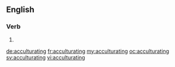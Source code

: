 ==English==

===Verb===
{{head|en}}

# {{present participle of|acculturate|lang=en}}

[[de:acculturating]]
[[fr:acculturating]]
[[my:acculturating]]
[[oc:acculturating]]
[[sv:acculturating]]
[[vi:acculturating]]